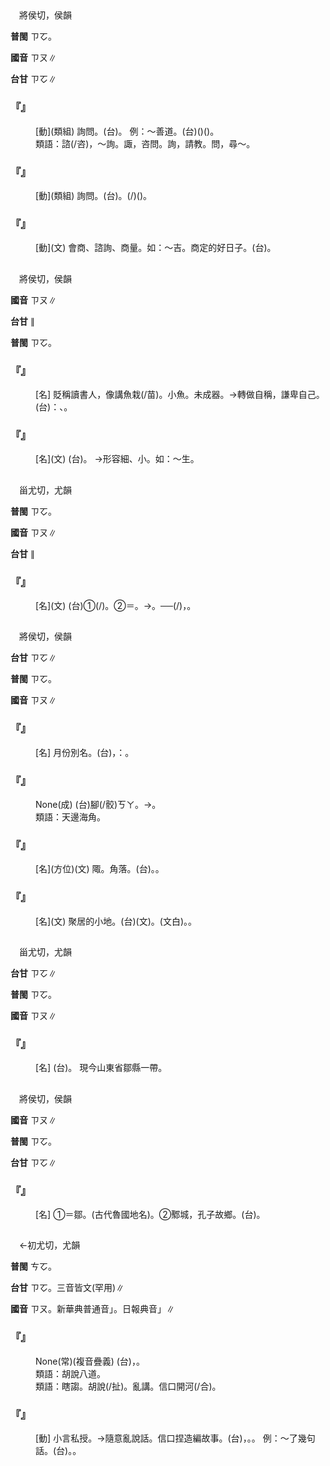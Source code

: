 
=={{ruby|諏|ㄗㄡ}}==

　將侯切，侯韻

'''普閩''' <rt>ㄗㆦ</rt>。

'''國音''' <rt>ㄗㄡ</rt>∥

'''台甘''' <rt>ㄗㆦ</rt>∥

    

==='''『{{ruby|諮|ㄗ}}{{ruby|諏|ㄗㄡ}}』'''===
: [動](類組) 詢問。(台){{ruby|向|ㄏㄧㆲ˪}}{{ruby|人|ㄌㄤˊ}}{{ruby|請|ㄑㄧㄥˋ}}{{ruby|教|ㄍㄠ˪}}。 例：～善道。(台)({{ruby|為|ㄨㄧˊ}}{{ruby|政|ㄐㄧㄥ˪}}{{ruby|者|ㄐㄧㄚˋ}}){{ruby|向|ㄏㄧㆲ˪}}({{ruby|賢|ㄏㄧㄢˊ}}{{ruby|達|ㄉㄚㆵ ͘}}{{ruby|丌|ㆤ}}){{ruby|人|ㄌㄤˊ}}{{ruby|請|ㄑㄧㄥˋ}}{{ruby|教|ㄍㄠ˪}}{{ruby|政|ㄐㄧㄥ˪}}{{ruby|治|ㄉㄧ˫}}{{ruby|上|ㄒㄧㆲ˫}}{{ruby|丌|ㆤ}}{{ruby|好|ㄏㄜˋ}}{{ruby|方|ㄏㆲ}}{{ruby|法|ㄏㄨㄚㆵ}}。
:類語：諮(/咨)，～詢。諏，咨問。詢，請教。問，尋～。
:
    

==='''『{{ruby|諏|ㄗㄡ}}{{ruby|訪|ㄈㄤˇ}}』'''===
: [動](類組) 詢問。(台){{ruby|合|ㄍㄚㆴ}}{{ruby|別|ㄅㄚㆵ ͘}}{{ruby|人|ㄌㄤˊ}}{{ruby|參|ㄘㆰ}}{{ruby|詳|ㄒㄧㄤˊ}}{{ruby|/|ㄒㄧㆲˊ}}。{{ruby|向|ㄏㄧㆲ˪}}{{ruby|別|ㄅㄚㆵ ͘}}{{ruby|人|ㄌㄤˊ}}{{ruby|問|ㄇㆭ˫}}{{ruby|載|ㄉㄞ˫}}(/{{ruby|戴|ㄉㄞ˪}}){{ruby|事|ㄐㄧ˪}}({{ruby|事|ㄉㄞ˫}}{{ruby|情|ㄐㄧ˪}})。
    

==='''『{{ruby|諏|ㄗㄡ}}』'''===
: [動](文) 會商、諮詢、商量。如：～吉。商定的好日子。(台){{ruby|參|ㄘㆰ}}{{ruby|詳|ㄒㄧㄤˊ}}{{ruby|/|ㄒㄧㆲˊ}}{{ruby|決|ㄍㄨㄚㆵ}}{{ruby|定|ㄉㄧㄥ˫}}{{ruby|一|ㄐㄧㆵ ͘}}{{ruby|個|ㆤˊ}}{{ruby|好|ㄏㄜˋ}}{{ruby|日|ㆢㄧㆵ ͘}}{{ruby|/|ㄌㄧㆵ ͘}}{{ruby|子|ㄐㄧˋ}}。
    

=={{ruby|鯫|ㄗㄡ}}==

　將侯切，侯韻

'''國音''' <rt>ㄗㄡ</rt>∥

'''台甘''' {{ruby|(文)|ㄗㆦ}}∥

'''普閩''' <rt>ㄗㆦ</rt>。

    

==='''『{{ruby|鯫|ㄗㄡ}}{{ruby|生|ㄕㄥ}}』'''===
: [名] 貶稱讀書人，像講魚栽(/苗)。小魚。未成器。→轉做自稱，謙卑自己。(台){{ruby|像|ㄑㄧㆧ˫}}{{ruby|/|ㄑㄧㆫ˫}}{{ruby|講|ㄍㆲˋ}}{{ruby|→|ㄍㆲ}}：{{ruby|小|ㄒㄧㄜˋ}}{{ruby|人|·ㄌㄤˊ}}、{{ruby|鄙|ㄆㄧˋ}}{{ruby|人|ㆢㄧㄣˊ}}{{ruby|/|ㄌㄧㄣˊ}}。
    

==='''『{{ruby|鯫|ㄗㄡ}}』'''===
: [名](文) (台){{ruby|細|ㄙㄨㆤ˪}}{{ruby|/|ㄙㆤ˪}}{{ruby|尾|ㆠㆤˋ}}{{ruby|/|ㆠㄨㆤˋ}}{{ruby|魚|ㄏㄧˊ}}{{ruby|/|ㄏㄨˊ}}。 →形容細、小。如：～生。
    

=={{ruby|騶|ㄗㄡ}}==

　甾尤切，尤韻

'''普閩''' <rt>ㄗㆦ</rt>。

'''國音''' <rt>ㄗㄡ</rt>∥

'''台甘''' {{ruby|(文)|ㄗㆦ}}∥

    

==='''『{{ruby|騶|ㄗㄡ}}』'''===
: [名](文) (台)①{{ruby|古|ㄍㆦˋ}}{{ruby|早|ㄗㄚˋ}}{{ruby|主|ㄗㄨˋ}}{{ruby|管|ㄍㄨㄢˋ}}{{ruby|駕|ㄍㄚ˪}}{{ruby|駛|ㄙㄨˋ}}(/{{ruby|駛|ㄙㄞˋ}}{{ruby|車|ㄑㄧㄚ}}){{ruby|丌|ㆤ}}{{ruby|小|ㄒㄧㄜˋ}}{{ruby|吏|ㄌㄧ˫}}。②{{ruby|貴|ㄍㄨㄧ˪}}{{ruby|族|ㄗㆦㆶ ͘}}{{ruby|出|ㄘㄨㆵ}}{{ruby|遊|ㄧㄨˊ}}{{ruby|時|ㄒㄧˊ}}{{ruby|丌|ㆤ}}{{ruby|跟|ㄍㄨㄣ}}{{ruby|/|ㄍㄧㄣ}}{{ruby|隨|ㄙㄨㄧˊ}}{{ruby|丌|ㆤ}}＝{{ruby|侍|ㄒㄧ˫}}{{ruby|從|ㄐㄧㆲˊ}}。→{{ruby|跟|ㄍㄨㄣ}}{{ruby|/|ㄍㄧㄣ}}{{ruby|隨|ㄙㄨㄧˊ}}{{ruby|官|ㄍㄨㆩ}}{{ruby|員|ㆣㄨㄢˊ}}{{ruby|丌|ㆤ}}{{ruby|騎|ㄍㄧ˪}}{{ruby|士|ㄙㄨ˫}}。──{{ruby|有|ㄨ˫}}{{ruby|丌|ㆤ}}{{ruby|開|ㄎㄨㄧ}}{{ruby|路|ㄌㆦ˫}}(/{{ruby|清|ㄑㄧㄥ}}{{ruby|道|ㄉㄜ˫}})，{{ruby|有|ㄨ˫}}{{ruby|丌|ㆤ}}{{ruby|押|ㄚㆷ}}{{ruby|後|ㄠ˫}}。
    

=={{ruby|陬|ㄗㄡ}}==

　將侯切，侯韻

'''台甘''' <rt>ㄗㆦ</rt>∥

'''普閩''' <rt>ㄗㆦ</rt>。

'''國音''' <rt>ㄗㄡ</rt>∥

    

==='''『{{ruby|陬|ㄗㄡ}}{{ruby|月|ㄩㄝˋ}}』'''===
: [名] 月份別名。(台){{ruby|正|ㄐㄧㆩ}}{{ruby|月|ㆣㄨㆤㆷ ͘}}{{ruby|/|ㆣㆤㆷ ͘}}{{ruby|丌|ㆤ}}{{ruby|別|ㄅㄧㄚㆵ ͘}}{{ruby|名|ㄇㄧㄚˊ}}，{{ruby|又|ㄧㄨ˫}}{{ruby|叫|ㄍㄧㄜ˪}}：{{ruby|孟|ㆠㄧㄥ˫}}{{ruby|月|ㆣㆤㆷ ͘}}{{ruby|/|ㆣㄨㆤㆷ ͘}}。
    

==='''『{{ruby|山|ㄕㄢ}}{{ruby|陬|ㄗㄡ}}{{ruby|海|ㄏㄞˇ}}{{ruby|澨|ㄕˋ}}』'''===
: None(成) (台){{ruby|山|ㄙㄨㆩ}}腳(/骹)<rt>ㄎㄚ</rt>{{ruby|及|ㄍㄚㆴ}}{{ruby|海|ㄏㄞˋ}}{{ruby|邊|ㄅㆪ}}。→{{ruby|邊|ㄅㄧㄢ}}{{ruby|遠|ㄨㄢˋ}}{{ruby|丌|ㆤ}}{{ruby|所|ㄙㆦˋ}}{{ruby|在|ㄗㄞ˫}}。
:類語：天邊海角。
:
    

==='''『{{ruby|陬|ㄗㄡ}}』'''===
: [名](方位)(文) 陬{{ruby|隅|ㄩˊ}}。角落。(台){{ruby|偏|ㄆㄧㄢ}}{{ruby|僻|ㄆㄧㄚㆷ}}{{ruby|丌|ㆤ}}{{ruby|所|ㄙㆦˋ}}{{ruby|在|ㄗㄞ˫}}。{{ruby|邊|ㄅㆪ}}{{ruby|仔|ㄚ}}{{ruby|角|ㄍㄚㆶ}}。
    

==='''『{{ruby|陬|ㄗㄡ}}{{ruby|落|ㄌㄨㄛˋ}}』'''===
: [名](文) 聚居的小地。(台){{ruby|陬|ㄗㆦ}}{{ruby|落|ㄌㆦㆶ ͘}}(文)。{{ruby|聚|ㄗㄨ˫}}{{ruby|落|ㄌㆦㆶ ͘}}(文白)。{{ruby|離|ㄌㄧˊ}}{{ruby|城|ㄒㄧㆩˊ}}{{ruby|市|ㄑㄧ˫}}{{ruby|真|ㄐㄧㄣ}}{{ruby|遠|ㄏㆭ˫}}{{ruby|倚|ㄨㄚˋ}}{{ruby|邊|ㄅㄧㄢ}}{{ruby|境|ㄍㄧㄥˋ}}{{ruby|一|ㄐㄧㆵ ͘}}{{ruby|撮|ㄘㆦㆶ}}{{ruby|一|ㄐㄧㆵ ͘}}{{ruby|撮|ㄘㆦㆶ}}{{ruby|丌|ㆤ}}{{ruby|企|ㄎㄧㄚ˫}}{{ruby|起|ㄎㄧˋ}}{{ruby|所|ㄙㆦˋ}}{{ruby|在|ㄗㄞ˫}}。
    

=={{ruby|鄒|ㄗㄡ}}==

　甾尤切，尤韻

'''台甘''' <rt>ㄗㆦ</rt>∥

'''普閩''' <rt>ㄗㆦ</rt>。

'''國音''' <rt>ㄗㄡ</rt>∥

    

==='''『{{ruby|鄒|ㄗㄡ}}』'''===
: [名] (台){{ruby|周|ㄐㄧㄨ}}{{ruby|代|ㄉㄞ˫}}{{ruby|國|ㄍㆦㆶ}}{{ruby|名|ㄇㄧㄚˊ}}。 現今山東省鄒縣一帶。
    

=={{ruby|鄹|ㄗㄡ}}==

　將侯切，侯韻

'''國音''' <rt>ㄗㄡ</rt>∥

'''普閩''' <rt>ㄗㆦ</rt>。

'''台甘''' <rt>ㄗㆦ</rt>∥

    

==='''『{{ruby|鄹|ㄗㄡ}}』'''===
: [名] ①＝鄒。(古代魯國地名)。②鄹城，孔子故鄉。(台){{ruby|鄹|ㄗㆦ}}。
    

=={{ruby|謅|ㄗㄡ}}==

　←初尤切，尤韻

'''普閩''' <rt>ㄘㆦ</rt>。

'''台甘''' <rt>ㄗㆦ</rt>{{ruby|。|ㄘㄠ}}{{ruby|。|ㄘㄠˋ}}。三音皆文(罕用)∥

'''國音''' <rt>ㄗㄡ</rt>。新華典普通音{{ruby|「|ㄓㄡ}}」。日報典音{{ruby|「|ㄗㄡ}}」∥

    

==='''『{{ruby|胡|ㄏㄨˊ}}{{ruby|謅|ㄗㄡ}}{{ruby|亂|ㄌㄨㄢˋ}}{{ruby|說|ㄕㄨㄛ}}』'''===
: None(常)(複音疊義) (台){{ruby|亂|ㄌㄨㄢ˫}}{{ruby|亂|ㄌㄨㄢ˫}}{{ruby|講|ㄍㆲˋ}}，{{ruby|烏|ㆦ}}{{ruby|白|ㄅㆤㆷ ͘}}{{ruby|捏|ㄌㄧㄚㆴ}}。
:類語：胡說八道。
:
:類語：瞎謅。胡說(/扯)。亂講。信口開河(/合)。
:
    

==='''『{{ruby|謅|ㄗㄡ}}』'''===
: [動] 小言私授。→隨意亂說話。信口捏造編故事。(台){{ruby|捏|ㄌㄧㄚㆴ}}，{{ruby|亂|ㄌㄨㄢ˫}}{{ruby|講|ㄍㆲˋ}}。{{ruby|烏|ㆦ}}{{ruby|白|ㄅㆤㆷ ͘}}{{ruby|講|ㄍㆲˋ}}。 例：～了幾句話。(台){{ruby|亂|ㄌㄨㄢ˫}}{{ruby|捏|ㄌㄧㄚㆴ}}{{ruby|幾|ㄍㄨㄧˋ}}{{ruby|句|ㄍㄨ˪}}{{ruby|仔|ㄚ}}。{{ruby|烏|ㆦ}}{{ruby|白|ㄅㆤㆷ ͘}}{{ruby|講|ㄍㆲˋ}}{{ruby|→|ㄍㆲ}}{{ruby|幾|·ㄍㄨㄧˋ}}{{ruby|句|·ㄍㄨ˪}}{{ruby|仔|ㄚ}}。
    
